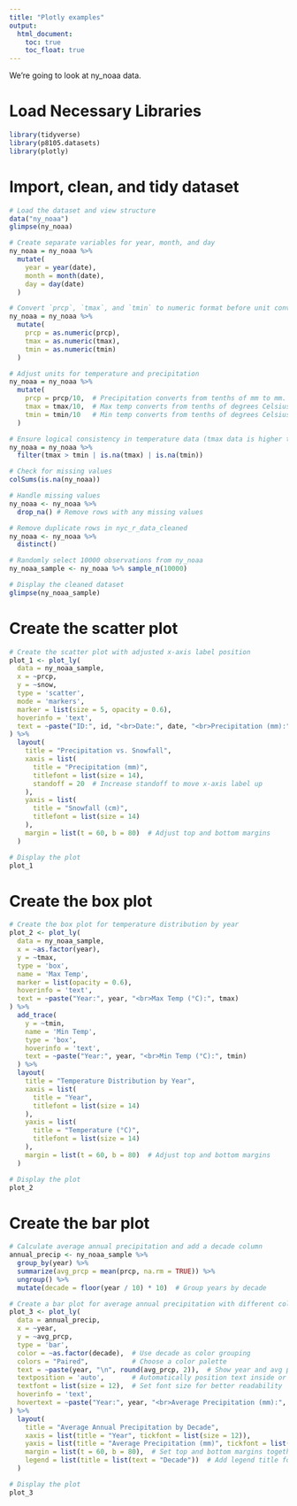 ```yaml
---
title: "Plotly examples"
output: 
  html_document:
    toc: true
    toc_float: true
---
```


We're going to look at ny_noaa data.

# Load Necessary Libraries
```r
library(tidyverse)
library(p8105.datasets)
library(plotly)
```

# Import, clean, and tidy dataset 
```r
# Load the dataset and view structure
data("ny_noaa")
glimpse(ny_noaa)
```

```r
# Create separate variables for year, month, and day
ny_noaa = ny_noaa %>%
  mutate(
    year = year(date),
    month = month(date),
    day = day(date)
  )

# Convert `prcp`, `tmax`, and `tmin` to numeric format before unit conversion
ny_noaa = ny_noaa %>%
  mutate(
    prcp = as.numeric(prcp),
    tmax = as.numeric(tmax),
    tmin = as.numeric(tmin)
  )

# Adjust units for temperature and precipitation
ny_noaa = ny_noaa %>%
  mutate(
    prcp = prcp/10,  # Precipitation converts from tenths of mm to mm.
    tmax = tmax/10,  # Max temp converts from tenths of degrees Celsius to degrees Celsius.
    tmin = tmin/10   # Min temp converts from tenths of degrees Celsius to degrees Celsius.
  )

# Ensure logical consistency in temperature data (tmax data is higher than tmin data)
ny_noaa = ny_noaa %>%
  filter(tmax > tmin | is.na(tmax) | is.na(tmin))  

# Check for missing values 
colSums(is.na(ny_noaa))

# Handle missing values
ny_noaa <- ny_noaa %>%
  drop_na() # Remove rows with any missing values

# Remove duplicate rows in nyc_r_data_cleaned
ny_noaa <- ny_noaa %>%
  distinct()

# Randomly select 10000 observations from ny_noaa
ny_noaa_sample <- ny_noaa %>% sample_n(10000)

# Display the cleaned dataset
glimpse(ny_noaa_sample)
```

# Create the scatter plot
```r
# Create the scatter plot with adjusted x-axis label position
plot_1 <- plot_ly(
  data = ny_noaa_sample,
  x = ~prcp,
  y = ~snow,
  type = 'scatter',
  mode = 'markers',
  marker = list(size = 5, opacity = 0.6),
  hoverinfo = 'text',
  text = ~paste("ID:", id, "<br>Date:", date, "<br>Precipitation (mm):", prcp, "<br>Snow (cm):", snow)
) %>%
  layout(
    title = "Precipitation vs. Snowfall",
    xaxis = list(
      title = "Precipitation (mm)",
      titlefont = list(size = 14),
      standoff = 20  # Increase standoff to move x-axis label up
    ),
    yaxis = list(
      title = "Snowfall (cm)",
      titlefont = list(size = 14)
    ),
    margin = list(t = 60, b = 80)  # Adjust top and bottom margins
  )

# Display the plot
plot_1
```

# Create the box plot
```r
# Create the box plot for temperature distribution by year
plot_2 <- plot_ly(
  data = ny_noaa_sample,
  x = ~as.factor(year),
  y = ~tmax,
  type = 'box',
  name = 'Max Temp',
  marker = list(opacity = 0.6),
  hoverinfo = 'text',
  text = ~paste("Year:", year, "<br>Max Temp (°C):", tmax)
) %>%
  add_trace(
    y = ~tmin,
    name = 'Min Temp',
    type = 'box',
    hoverinfo = 'text',
    text = ~paste("Year:", year, "<br>Min Temp (°C):", tmin)
  ) %>%
  layout(
    title = "Temperature Distribution by Year",
    xaxis = list(
      title = "Year",
      titlefont = list(size = 14)
    ),
    yaxis = list(
      title = "Temperature (°C)",
      titlefont = list(size = 14)
    ),
    margin = list(t = 60, b = 80)  # Adjust top and bottom margins
  )

# Display the plot
plot_2
```

# Create the bar plot
```r
# Calculate average annual precipitation and add a decade column
annual_precip <- ny_noaa_sample %>%
  group_by(year) %>%
  summarize(avg_prcp = mean(prcp, na.rm = TRUE)) %>%
  ungroup() %>%
  mutate(decade = floor(year / 10) * 10)  # Group years by decade

# Create a bar plot for average annual precipitation with different colors by decade
plot_3 <- plot_ly(
  data = annual_precip,
  x = ~year,
  y = ~avg_prcp,
  type = 'bar',
  color = ~as.factor(decade),  # Use decade as color grouping
  colors = "Paired",           # Choose a color palette
  text = ~paste(year, "\n", round(avg_prcp, 2)),  # Show year and avg precipitation
  textposition = 'auto',       # Automatically position text inside or above bars
  textfont = list(size = 12),  # Set font size for better readability
  hoverinfo = 'text',
  hovertext = ~paste("Year:", year, "<br>Average Precipitation (mm):", round(avg_prcp, 2))
) %>%
  layout(
    title = "Average Annual Precipitation by Decade",
    xaxis = list(title = "Year", tickfont = list(size = 12)),
    yaxis = list(title = "Average Precipitation (mm)", tickfont = list(size = 12)),
    margin = list(t = 60, b = 80),  # Set top and bottom margins together
    legend = list(title = list(text = "Decade"))  # Add legend title for decade
  )

# Display the plot
plot_3
```


